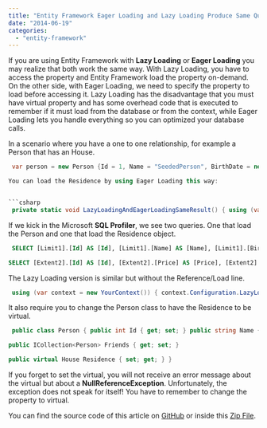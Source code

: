 ```yaml
---
title: "Entity Framework Eager Loading and Lazy Loading Produce Same Queries"
date: "2014-06-19"
categories: 
  - "entity-framework"
---
```


If you are using Entity Framework with **Lazy Loading** or **Eager Loading** you may realize that both work the same way. With Lazy Loading, you have to access the property and Entity Framework load the property on-demand. On the other side, with Eager Loading, we need to specify the property to load before accessing it. Lazy Loading has the disadvantage that you must have virtual property and has some overhead code that is executed to remember if it must load from the database or from the context, while Eager Loading lets you handle everything so you can optimized your database calls.

In a scenario where you have a one to one relationship, for example a Person that has an House.


```csharp
 var person = new Person {Id = 1, Name = "SeededPerson", BirthDate = new DateTime(1900, 1, 1), Friends = new Collection<Person> {person2, person3}}; person.Residence = new House {Id = 1, Address = new Address{City="Montreal", Number = 123, Street = "Owl"}, Price = 350000}; context.Persons.Add(person); [/cshapr]

You can load the Residence by using Eager Loading this way:


```csharp
 private static void LazyLoadingAndEagerLoadingSameResult() { using (var context = new YourContext()) { Console.WriteLine("No Lazy Loading, Eager Loading"); var person = context.Persons.Find(1); context.Entry(person).Reference(d=>d.Residence).Load(); Console.WriteLine("City is " + person.Residence.Address.City); } } 
```

If we kick in the Microsoft **SQL Profiler**, we see two queries. One that load the Person and one that load the Residence object.


```sql
 SELECT [Limit1].[Id] AS [Id], [Limit1].[Name] AS [Name], [Limit1].[BirthDate] AS [BirthDate], [Limit1].[Residence_Id] AS [Residence_Id], [Limit1].[House_Id] AS [House_Id] FROM ( SELECT TOP (2) [Extent1].[Id] AS [Id], [Extent1].[Name] AS [Name], [Extent1].[BirthDate] AS [BirthDate], [Extent1].[Residence_Id] AS [Residence_Id], [Extent1].[House_Id] AS [House_Id] FROM [dbo].[People] AS [Extent1] WHERE [Extent1].[Id] = @p0 ) AS [Limit1]

SELECT [Extent2].[Id] AS [Id], [Extent2].[Price] AS [Price], [Extent2].[Address_Street] AS [Address_Street], [Extent2].[Address_Number] AS [Address_Number], [Extent2].[Address_City] AS [Address_City], [Extent2].[Owner_Id] AS [Owner_Id] FROM [dbo].[People] AS [Extent1] INNER JOIN [dbo].[Houses] AS [Extent2] ON [Extent1].[Residence_Id] = [Extent2].[Id] WHERE ([Extent1].[Residence_Id] IS NOT NULL) AND ([Extent1].[Id] = @EntityKeyValue1) 
```


The Lazy Loading version is similar but without the Reference/Load line.


```csharp
 using (var context = new YourContext()) { context.Configuration.LazyLoadingEnabled = true; Console.WriteLine("Lazy Loading, No Eager Loading"); var person = context.Persons.Find(1); Console.WriteLine("City is " + person.Residence.Address.City); } 
```

It also require you to change the Person class to have the Residence to be virtual. 
```csharp
 public class Person { public int Id { get; set; } public string Name { get; set; } public DateTime BirthDate { get; set; }

public ICollection<Person> Friends { get; set; }

public virtual House Residence { set; get; } } 
```

If you forget to set the virtual, you will not receive an error message about the virtual but about a **NullReferenceException**. Unfortunately, the exception does not speak for itself! You have to remember to change the property to virtual.

You can find the source code of this article on [GitHub](https://github.com/MrDesjardins/EntityFrameworkTestConsole/tree/a0cd40a5c68bd2c4585ee9bdcbc781b5a64ed2be) or inside this [Zip File](https://github.com/MrDesjardins/EntityFrameworkTestConsole/archive/a0cd40a5c68bd2c4585ee9bdcbc781b5a64ed2be.zip).
